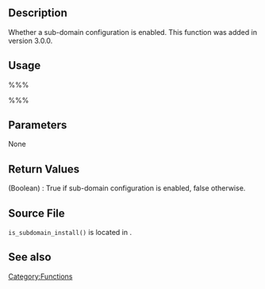 == Description ==

Whether a sub-domain configuration is enabled. This function was added in version 3.0.0.

== Usage ==

%%%<?php is_subdomain_install(); ?>%%%

== Parameters ==

None

== Return Values ==

; (Boolean) : True if sub-domain configuration is enabled, false otherwise.

== Source File ==
<!-- Need links to current source code files -->
<tt>is_subdomain_install()</tt> is located in {{Trac|wp-includes/ms-load.php}}.

== See also ==

{{Tag Footer}}
{{Stub}}

[[Category:Functions]]